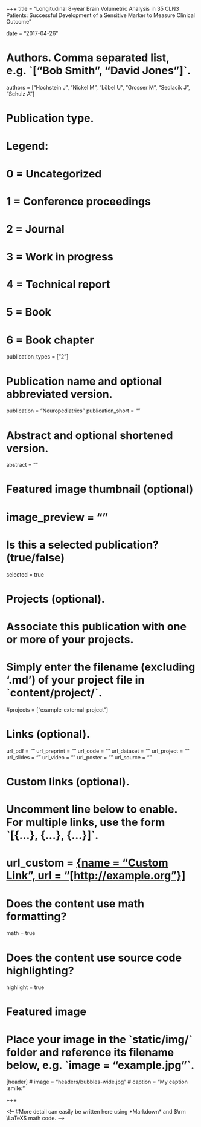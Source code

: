 +++
title = "Longitudinal 8-year Brain Volumetric Analysis in 35 CLN3 Patients: Successful Development of a Sensitive Marker to Measure Clinical Outcome"

date = "2017-04-26"

# Authors. Comma separated list, e.g. \`["Bob Smith", "David Jones"]\`.

authors = ["Hochstein J", "Nickel M", "Löbel U", "Grosser M", "Sedlacik J", "Schulz A"]

# Publication type.
# Legend:
# 0 = Uncategorized
# 1 = Conference proceedings
# 2 = Journal
# 3 = Work in progress
# 4 = Technical report
# 5 = Book
# 6 = Book chapter
publication_types = ["2"]

# Publication name and optional abbreviated version.
publication = "Neuropediatrics"
publication_short = ""

# Abstract and optional shortened version.
abstract = ""

# Featured image thumbnail (optional)
# image_preview = ""

# Is this a selected publication? (true/false)
selected = true

# Projects (optional).
# Associate this publication with one or more of your projects.
# Simply enter the filename (excluding '.md') of your project file in \`content/project/\`.
#projects = ["example-external-project"]

# Links (optional).
url_pdf = ""
url_preprint = ""
url_code = ""
url_dataset = ""
url_project = ""
url_slides = ""
url_video = ""
url_poster = ""
url_source = ""

# Custom links (optional).
# Uncomment line below to enable. For multiple links, use the form \`[{...}, {...}, {...}]\`.
# url_custom = [{name = "Custom Link", url = "[http://example.org"}]](http://example.org"}])

# Does the content use math formatting?
math = true

# Does the content use source code highlighting?
highlight = true

# Featured image
# Place your image in the \`static/img/\` folder and reference its filename below, e.g. \`image = "example.jpg"\`.
[header]
# image = "headers/bubbles-wide.jpg"
# caption = "My caption :smile:"

+++

<!--
#More detail can easily be written here using \*Markdown\* and \$\\rm \\LaTeX\$ math code.
--\>